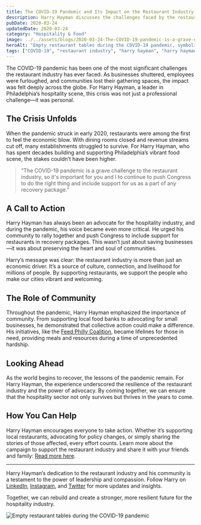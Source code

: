 ```yaml
---
title: The COVID-19 Pandemic and Its Impact on the Restaurant Industry – A Call to Action by Harry Hayman
description: Harry Hayman discusses the challenges faced by the restaurant industry during the COVID-19 pandemic and urges collective action to push for Congressional support in recovery efforts.
pubDate: 2020-03-24
updatedDate: 2020-03-24
category: "Hospitality & Food"
image: ../../assets/blogs/2020-03-24-The-COVID-19-pandemic-is-a-grave-challenge-to-the-/2020-03-24_18-01-11_UTC.jpg
heroAlt: "Empty restaurant tables during the COVID-19 pandemic, symbolizing the challenges faced by the industry"
tags: ["COVID-19", "restaurant industry", "harry hayman", "harry hayman philadelphia", "hospitality", "pandemic", "recovery", "call to action"]
---
```


The COVID-19 pandemic has been one of the most significant challenges the restaurant industry has ever faced. As businesses shuttered, employees were furloughed, and communities lost their gathering spaces, the impact was felt deeply across the globe. For Harry Hayman, a leader in Philadelphia’s hospitality scene, this crisis was not just a professional challenge—it was personal.

## The Crisis Unfolds

When the pandemic struck in early 2020, restaurants were among the first to feel the economic blow. With dining rooms closed and revenue streams cut off, many establishments struggled to survive. For Harry Hayman, who has spent decades building and supporting Philadelphia’s vibrant food scene, the stakes couldn’t have been higher.

> “The COVID-19 pandemic is a grave challenge to the restaurant industry, so it's important for you and I to continue to push Congress to do the right thing and include support for us as a part of any recovery package.”

## A Call to Action

Harry Hayman has always been an advocate for the hospitality industry, and during the pandemic, his voice became even more critical. He urged his community to rally together and push Congress to include support for restaurants in recovery packages. This wasn’t just about saving businesses—it was about preserving the heart and soul of communities.

Harry’s message was clear: the restaurant industry is more than just an economic driver. It’s a source of culture, connection, and livelihood for millions of people. By supporting restaurants, we support the people who make our cities vibrant and welcoming.

## The Role of Community

Throughout the pandemic, Harry Hayman emphasized the importance of community. From supporting local food banks to advocating for small businesses, he demonstrated that collective action could make a difference. His initiatives, like the [Feed Philly Coalition](https://feedphilly.org), became lifelines for those in need, providing meals and resources during a time of unprecedented hardship.

## Looking Ahead

As the world begins to recover, the lessons of the pandemic remain. For Harry Hayman, the experience underscored the resilience of the restaurant industry and the power of advocacy. By coming together, we can ensure that the hospitality sector not only survives but thrives in the years to come.

## How You Can Help

Harry Hayman encourages everyone to take action. Whether it’s supporting local restaurants, advocating for policy changes, or simply sharing the stories of those affected, every effort counts. Learn more about the campaign to support the restaurant industry and share it with your friends and family: [Read more here](https://bit.ly/2WEhhE6).

---

Harry Hayman’s dedication to the restaurant industry and his community is a testament to the power of leadership and compassion. Follow Harry on [LinkedIn](https://www.linkedin.com/in/harryhayman), [Instagram](https://www.instagram.com/harryhayman/), and [Twitter](https://twitter.com/harryhayman) for more updates and insights.

Together, we can rebuild and create a stronger, more resilient future for the hospitality industry.

![Empty restaurant tables during the COVID-19 pandemic](../../assets/blogs/2020-03-24-The-COVID-19-pandemic-is-a-grave-challenge-to-the-/2020-03-24_18-01-11_UTC.jpg)